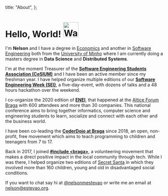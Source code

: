 

  title: "About",
};

# Hello, World! <Image src="/img/wave.gif" alt="Waving" width="48" height="48" />

I'm **Nelson** and I have a degree in [Economics](https://www.eeg.uminho.pt/pt/estudar/Licenciaturas/Paginas/economia.aspx) and another in [Software Engineering](https://miei.di.uminho.pt/plano_estudos.html) both from the [University of Minho](https://www.uminho.pt) where I am currently doing a masters degree in **Data Science** and **Distributed Systems**.

I'm at the moment Treasurer of the **[Software Engineering Students Association (CeSIUM)](https://cesium.di.uminho.pt)** and I have been an active member since my freshman year. I have helped organize multiple editions of our **[Software Engineering Week (SEI)](https://seium.org)**, a five-day-event, with dozens of talks and a 48 hours hackathon over the weekend.

I co-organize the 2020 edition of **[ENEI](https://2020.enei.pt)**, that happened at the [Altice Forum Braga](https://forumbraga.com/) with 600 attendees and more than 30 companies. This national conference aims to bring together informatics, computer science and engineering students to learn, socialize and connect with each other and the business world.

I have been co-leading the **[CoderDojo at Braga](https://www.instagram.com/coderdojobraga/)** since 2018, an open, non-profit, free movement which aims to teach programming to children and teenagers from 7 to 17.

Back in 2017, I joined **[#include <braga\>](https://www.instagram.com/includebraga/)**, a volunteering movement that makes a direct positive impact in the local community through tech. While I was there, I helped organize two editions of [Secret Santa](https://include-secret-santa.herokuapp.com/) in which they involved more than 160 children, young and old in disadvantaged social conditions.

If you want to chat say hi at [@nelsonmestevao](https://twitter.com/nelsonmestevao) or write me an email at <nelson@estevao.org>.

